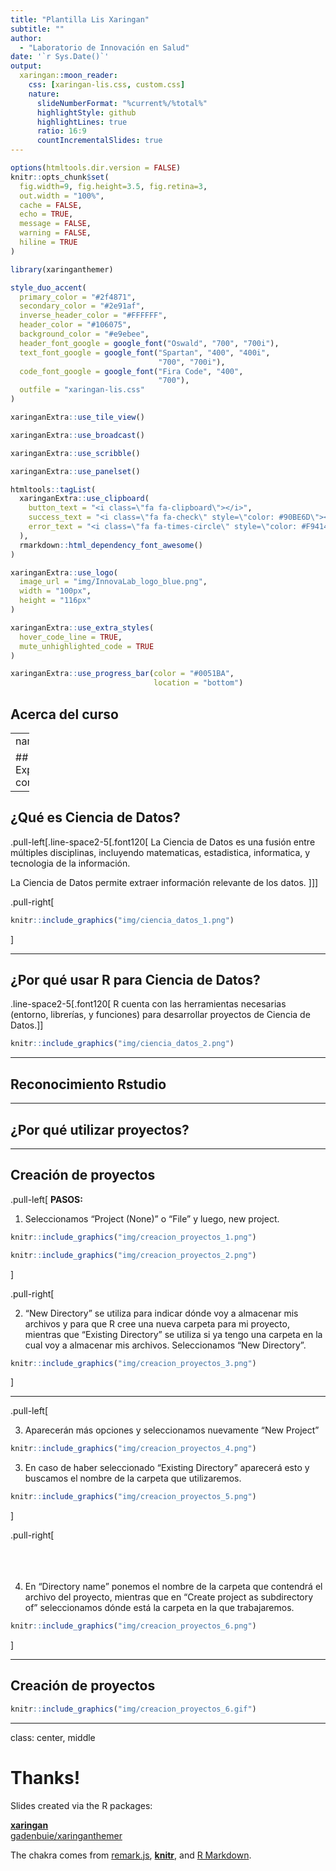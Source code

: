 ```yaml
---
title: "Plantilla Lis Xaringan"
subtitle: ""  
author: 
  - "Laboratorio de Innovación en Salud"
date: '`r Sys.Date()`'
output:
  xaringan::moon_reader:
    css: [xaringan-lis.css, custom.css]
    nature:
      slideNumberFormat: "%current%/%total%"
      highlightStyle: github
      highlightLines: true
      ratio: 16:9
      countIncrementalSlides: true
---
```


```r
options(htmltools.dir.version = FALSE)
knitr::opts_chunk$set(
  fig.width=9, fig.height=3.5, fig.retina=3,
  out.width = "100%",
  cache = FALSE,
  echo = TRUE,
  message = FALSE, 
  warning = FALSE,
  hiline = TRUE
)
```

```r
library(xaringanthemer)

style_duo_accent(
  primary_color = "#2f4871",
  secondary_color = "#2e91af",
  inverse_header_color = "#FFFFFF",
  header_color = "#106075",
  background_color = "#e9ebee",
  header_font_google = google_font("Oswald", "700", "700i"),
  text_font_google = google_font("Spartan", "400", "400i",
                                 "700", "700i"),
  code_font_google = google_font("Fira Code", "400",
                                 "700"),
  outfile = "xaringan-lis.css"
)
```

```r
xaringanExtra::use_tile_view()
```

```r
xaringanExtra::use_broadcast()
```

```r
xaringanExtra::use_scribble()
```

```r
xaringanExtra::use_panelset()
```

```r
htmltools::tagList(
  xaringanExtra::use_clipboard(
    button_text = "<i class=\"fa fa-clipboard\"></i>",
    success_text = "<i class=\"fa fa-check\" style=\"color: #90BE6D\"></i>",
    error_text = "<i class=\"fa fa-times-circle\" style=\"color: #F94144\"></i>"
  ),
  rmarkdown::html_dependency_font_awesome()
)
```

```r
xaringanExtra::use_logo(
  image_url = "img/InnovaLab_logo_blue.png",
  width = "100px",
  height = "116px"
)
```

```r
xaringanExtra::use_extra_styles(
  hover_code_line = TRUE,         
  mute_unhighlighted_code = TRUE  
)
```

```r
xaringanExtra::use_progress_bar(color = "#0051BA",
                                location = "bottom")
```

## Acerca del curso

---
name: colors

## Exploración competencial

---

## ¿Qué es Ciencia de Datos?

.pull-left[.line-space2-5[.font120[
La Ciencia de Datos es una fusión entre múltiples disciplinas, incluyendo matematicas, estadistica, informatica, y tecnologia de la información. 

La Ciencia de Datos permite extraer información relevante de los datos.
]]]

.pull-right[
```r
knitr::include_graphics("img/ciencia_datos_1.png")
```
]

---

## ¿Por qué usar R para Ciencia de Datos?

.line-space2-5[.font120[
R cuenta con las herramientas necesarias (entorno, librerías, y funciones) para desarrollar proyectos de Ciencia de Datos.
]]

```r
knitr::include_graphics("img/ciencia_datos_2.png")
```

---

## Reconocimiento Rstudio



---

## ¿Por qué utilizar proyectos?

---

## Creación de proyectos

.pull-left[
**PASOS:**

1. Seleccionamos “Project (None)” o  “File” y  luego, new project.

```r
knitr::include_graphics("img/creacion_proyectos_1.png")
```

```r
knitr::include_graphics("img/creacion_proyectos_2.png")
```
]

.pull-right[

<ol start="2">
  <li>“New Directory” se utiliza para indicar dónde voy a almacenar mis archivos y para que R cree una nueva carpeta para mi proyecto, mientras que “Existing Directory” se utiliza si ya tengo una carpeta en la cual  voy a  almacenar mis archivos. Seleccionamos “New Directory”.</li>
</ol>

```r
knitr::include_graphics("img/creacion_proyectos_3.png") 
```
]

---

.pull-left[
<ol start="3">
  <li>Aparecerán más opciones y seleccionamos nuevamente “New Project”</li>
</ol>

```r
knitr::include_graphics("img/creacion_proyectos_4.png")
```

<ol start="3">
  <li>En caso de haber seleccionado “Existing Directory” aparecerá esto y buscamos el nombre de la carpeta que utilizaremos.</li>
</ol>

```r
knitr::include_graphics("img/creacion_proyectos_5.png")
```
]

.pull-right[
<br/>
<br/>
<br/>
<br/>
<ol start="4">
  <li>En “Directory name” ponemos el nombre de la carpeta que contendrá el archivo del proyecto, mientras que en “Create project as subdirectory of” seleccionamos dónde está la carpeta en la que trabajaremos.</li>
</ol>

```r
knitr::include_graphics("img/creacion_proyectos_6.png") 
```
]

---

## Creación de proyectos

```r
knitr::include_graphics("img/creacion_proyectos_6.gif") 
```

---
class: center, middle

# Thanks!

Slides created via the R packages:

[**xaringan**](https://github.com/yihui/xaringan)<br>
[gadenbuie/xaringanthemer](https://github.com/gadenbuie/xaringanthemer)

The chakra comes from [remark.js](https://remarkjs.com), [**knitr**](http://yihui.name/knitr), and [R Markdown](https://rmarkdown.rstudio.com).
